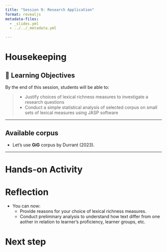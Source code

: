 ```yaml
---
title: "Session 9: Research Application"
format: revealjs
metadata-files:
  - _slides.yml
  - ../../_metadata.yml

---
```


# Housekeeping


## 🎯 Learning Objectives

By the end of this session, students will be able to:

> - Justify choices of lexical richness measures to investigate a research questions
> - Conduct a simple statistical analysis of selected corpus on small sets of lexical measures using JASP software

---

## Available corpus

- Let's use **GiG** corpus by Durrant (2023).



---

# Hands-on Activity



# Reflection

- You can now:
  - Provide reasons for your choice of lexical richness measures.
  - Conduct preliminary analysis to understand how text differ from one aother in relation to learner's proficiency, learner groups, etc.


# Next step
